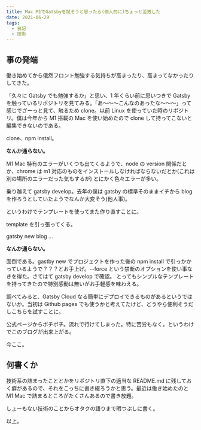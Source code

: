 ```yaml
---
title: Mac M1でGatsbyを試そうと思ったら(個人的に)ちょっと苦労した
date: 2021-06-29
tags:
  - 日記
  - 技術
---
```


## 事の発端

働き始めてから俄然フロント勉強する気持ちが高まったり、高まってなかったりしてきた。

「久々に Gatsby でも勉強するか」と思い、1 年くらい前に思いつきで Gatsby を触っているリポジトリを見てみる。「あ〜〜〜こんなのあったな〜〜〜」って感じでざーっと見て、触るため clone。以前 Linux を使っていた時のリポジトリ。僕は今年から M1 搭載の Mac を使い始めたので clone して持ってこないと編集できないのである。

clone、npm install。

**なんか通らない。**

M1 Mac 特有のエラーがいくつも出てくるようで、node の version 関係だとか、chrome は m1 対応のものをインストールしなければならないだとか(これは別の場所のエラーだった気もするが)
とにかく色々エラーが多い。

乗り越えて gatsby develop。去年の僕は gatsby の標準そのままイチから blog を作ろうとしていたようでなんか大変そう(他人事)。

というわけでテンプレートを使ってまた作り直すことに。

template を引っ張ってくる。

gatsby new blog ...

**なんか通らない。**

面倒である。gastby new でプロジェクトを作った後の npm install で引っかかっているようで？？？とお手上げ。--force という禁断のオプションを使い事なきを得た。さてはて gatsby develop で確認。
とってもシンプルなテンプレートを持ってきたので特別感動は無いがお手軽感を味わえる。

調べてみると、Gatsby Cloud なる簡単にデプロイできるものがあるというではないか。当初は Github pages でも使うかと考えてたけど、どうやら便利そうだしこちらを試すことに。

公式ページからポチポチ。流れで行けてしまった。特に苦労もなく。というわけでこのブログが出来上がる。

今ここ。

## 何書くか

技術系の詰まったこととかをリポジトリ直下の適当な README.md に残しておく癖があるので、それをこっちに書き綴ろうかと思う。最近は働き始めたのと M1 Mac で詰まるところがたくさんあるので書き放題。

しょーもない技術のことからオタクの語りまで暇つぶしに書く。

以上。
